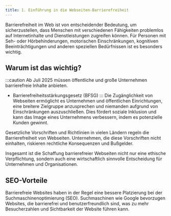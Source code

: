 ```yaml
---
title: 1. Einführung in die Webseiten-Barrierefreiheit
---
```

Barrierefreiheit im Web ist von entscheidender Bedeutung, um sicherzustellen, dass Menschen mit verschiedenen Fähigkeiten problemlos auf Internetinhalte und Dienstleistungen zugreifen können.
Für Personen mit Seh- oder Hörbehinderungen, motorischen Einschränkungen, kognitiven Beeinträchtigungen und anderen speziellen Bedürfnissen ist es besonders wichtig.

## Warum ist das wichtig?
:::caution
  Ab Juli 2025 müssen öffentliche und große Unternehmen barrierefreie Inhalte anbieten.
  - Barrierefreiheitsstärkungsgesetz (BFSG)
:::
Die Zugänglichkeit von Webseiten ermöglicht es Unternehmen und öffentlichen Einrichtungen, eine breitere Zielgruppe anzusprechen und niemanden aufgrund von Einschränkungen auszuschließen. Dies fördert soziale Inklusion und kann das Image eines Unternehmens verbessern, indem es potenzielle Kunden gewinnt.

Gesetzliche Vorschriften und Richtlinien in vielen Ländern regeln die Barrierefreiheit von Webseiten. Unternehmen, die diese Vorschriften nicht einhalten, riskieren rechtliche Konsequenzen und Bußgelder.

Insgesamt ist die Schaffung barrierefreier Webseiten nicht nur eine ethische Verpflichtung, sondern auch eine wirtschaftlich sinnvolle Entscheidung für Unternehmen und Organisationen.

## SEO-Vorteile
Barrierefreie Websites haben in der Regel eine bessere Platzierung bei der Suchmaschinenoptimierung (SEO). Suchmaschinen wie Google bevorzugen Websites, die barrierefrei und benutzerfreundlich sind, was zu mehr Besucherzahlen und Sichtbarkeit der Website führen kann.